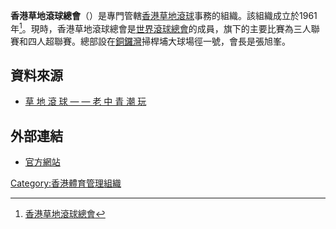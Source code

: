 
{{Infobox Organization
|name = 香港草地滾球總會<br>Hong Kong Lawn Bowls Association
|image_border =
|size =
|caption = 
|motto =
|type = 體育組織
|formation = 1961年
|headquarters = {{flagicon|HKG}} 銅鑼灣掃桿埔大球場徑一號[[奧運大樓|奧運大樓]]
|membership = 
|leader_title = 會長
|leader_name = 張旭峯
|website = [http://www.hklba.org/new/ 香港草地滾球總會]
}}

'''香港草地滾球總會'''（{{lang|en|Hong Kong Lawn Bowls Association}}）是專門管轄[[香港|香港]][[草地滾球|草地滾球]]事務的組織。該組織成立於1961年<ref>[http://www.hklba.org/new/index.php?option=com_content&view=section&id=1&Itemid=6&lang=zh 香港草地滾球總會]</ref>。現時，香港草地滾球總會是[[世界滾球總會|世界滾球總會]]的成員，旗下的主要比賽為三人聯賽和四人超聯賽。總部設在[[銅鑼灣|銅鑼灣]]掃桿埔大球場徑一號，會長是張旭峯。

== 資料來源 ==
{{reflist}}
* [http://std.stheadline.com/archive/fullstory.asp?andor=or&year1=2007&month1=8&day1=21&year2=2007&month2=8&day2=21&category=all&id=20070821m08&keyword1&keyword2 草 地 滾 球 — — 老 中 青 潮 玩 ]

==外部連結==
* [http://www.hklba.org/new/ 官方網站]

{{香港體育總會}}

[[Category:香港體育管理組織|Category:香港體育管理組織]]